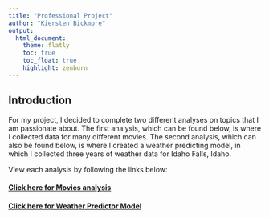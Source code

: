 ```yaml
---
title: "Professional Project"
author: "Kiersten Bickmore"
output:
  html_document:
    theme: flatly
    toc: true
    toc_float: true
    highlight: zenburn
---
```


## Introduction

For my project, I decided to complete two different analyses on topics that I am passionate about. The first analysis, which can be found below, is where I collected data for many different movies. The second analysis, which can also be found below, is where I created a weather predicting model, in which I collected three years of weather data for Idaho Falls, Idaho.

View each analysis by following the links below:

#### **[Click here for Movies analysis](Movies.html)**

#### **[Click here for Weather Predictor Model](Weather.html)**






##

